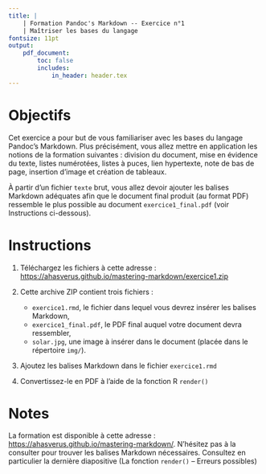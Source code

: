 ```yaml
---
title: |
    | Formation Pandoc's Markdown -- Exercice n°1
    | Maîtriser les bases du langage
fontsize: 11pt
output:
    pdf_document:
        toc: false
        includes:
            in_header: header.tex
---
```


\vspace{2.5cm}

# Objectifs

Cet exercice a pour but de vous familiariser avec les bases du langage Pandoc's Markdown. Plus précisément, vous allez mettre en application les notions de la formation suivantes : division du document, mise en évidence du texte, listes numérotées, listes à puces, lien hypertexte, note de bas de page, insertion d'image et création de tableaux.

À partir d'un fichier `texte` brut, vous allez devoir ajouter les balises Markdown adéquates afin que le document final produit (au format PDF) ressemble le plus possible au document `exercice1_final.pdf` (voir Instructions ci-dessous).

# Instructions

1. Téléchargez les fichiers à cette adresse : [https://ahasverus.github.io/mastering-markdown/exercice1.zip](https://ahasverus.github.io/mastering-markdown/exercice1.zip)

1. Cette archive ZIP contient trois fichiers :

    - `exercice1.rmd`, le fichier dans lequel vous devrez insérer les balises Markdown,
    - `exercice1_final.pdf`, le PDF final auquel votre document devra ressembler,
    - `solar.jpg`, une image à insérer dans le document (placée dans le répertoire `img/`).

1. Ajoutez les balises Markdown dans le fichier `exercice1.rmd`

1. Convertissez-le en PDF à l'aide de la fonction R `render()`

# Notes

La formation est disponible à cette adresse :  [https://ahasverus.github.io/mastering-markdown/](https://ahasverus.github.io/mastering-markdown/). N'hésitez pas à la consulter pour trouver les balises Markdown nécessaires. Consultez en particulier la dernière diapositive (La fonction `render()` -- Erreurs possibles)
